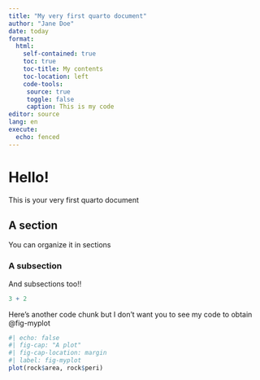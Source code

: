 ```yaml
---
title: "My very first quarto document"
author: "Jane Doe"
date: today
format: 
  html:
    self-contained: true
    toc: true
    toc-title: My contents
    toc-location: left
    code-tools: 
     source: true
     toggle: false
     caption: This is my code
editor: source
lang: en
execute: 
  echo: fenced
---
```


# Hello!

This is your very first quarto document

## A section

You can organize it in sections

### A subsection

And subsections too!!

```r
3 + 2
```

Here's another code chunk but I don't want you to see my code to obtain @fig-myplot

```r
#| echo: false
#| fig-cap: "A plot"
#| fig-cap-location: margin
#| label: fig-myplot
plot(rock$area, rock$peri)
```
